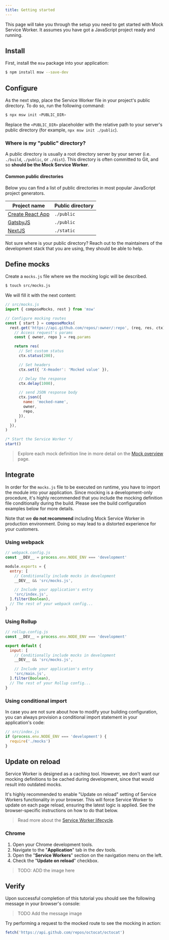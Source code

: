 ```yaml
---
title: Getting started
---
```


This page will take you through the setup you need to get started with Mock Service Worker. It assumes you have got a JavaScript project ready and running.

## Install

First, install the `msw` package into your application:

```bash
$ npm install msw --save-dev
```

## Configure

As the next step, place the Service Worker file in your project's public directory. To do so, run the following command:

```bash
$ npx msw init <PUBLIC_DIR>
```

Replace the `<PUBLIC_DIR>` placeholder with the relative path to your server's public directory (for example, `npx msw init ./public`).

### Where is my "public" directory?

A public directory is usually a root directory server by your server (i.e. `./build`, `./public`, or `./dist`). This directory is often committed to Git, and so **should be the Mock Service Worker**.

#### Common public directories

Below you can find a list of public directories in most popular JavaScript project generators.

| Project name                                     | Public directory |
| ------------------------------------------------ | ---------------- |
| [Create React App](https://create-react-app.dev) | `./public`       |
| [GatsbyJS](https://www.gatsbyjs.org)             | `./public`       |
| [NextJS](https://nextjs.org)                     | `./static`       |

<Hint>
  Not sure where is your public directory? Reach out to the maintainers of the
  development stack that you are using, they should be able to help.
</Hint>

## Define mocks

Create a `mocks.js` file where we the mocking logic will be described.

```bash
$ touch src/mocks.js
```

We will fill it with the next content:

```js
// src/mocks.js
import { composeMocks, rest } from 'msw'

// Configure mocking routes
const { start } = composeMocks(
  rest.get('https://api.github.com/repos/:owner/:repo', (req, res, ctx) => {
    // Access request's params
    const { owner, repo } = req.params

    return res(
      // Set custom status
      ctx.status(200),

      // Set headers
      ctx.set({ 'X-Header': 'Mocked value' }),

      // Delay the response
      ctx.delay(1000),

      // send JSON response body
      ctx.json({
        name: 'mocked-name',
        owner,
        repo,
      }),
    )
  }),
)

/* Start the Service Worker */
start()
```

> Explore each mock definition line in more detail on the [Mock overview](/docs/basics/mock-overview) page.

## Integrate

In order for the `mocks.js` file to be executed on runtime, you have to import the module into your application. Since mocking is a development-only procedure, it's highly recommended that you include the mocking definition file conditionally during the build. Please see the build configuration examples below for more details.

<Hint mode="warning">
  Note that we <strong>do not recommend</strong> including Mock Service Worker
  in production environment. Doing so may lead to a distorted experience for
  your customers.
</Hint>

### Using webpack

```js
// webpack.config.js
const __DEV__ = process.env.NODE_ENV === 'development'

module.exports = {
  entry: [
    // Conditionally include mocks in development
    __DEV__ && 'src/mocks.js',

    // Include your application's entry
    'src/index.js',
  ].filter(Boolean),
  // The rest of your webpack config...
}
```

### Using Rollup

```js
// rollup.config.js
const __DEV__ = process.env.NODE_ENV === 'development'

export default {
  input: [
    // Conditionally include mocks in development
    __DEV__ && 'src/mocks.js',

    // Include your application's entry
    'src/main.js',
  ].filter(Boolean),
  // The rest of your Rollup config...
}
```

### Using conditional import

In case you are not sure about how to modify your building configuration, you can always provision a conditional import statement in your application's code:

```js
// src/index.js
if (process.env.NODE_ENV === 'development') {
  require('./mocks')
}
```

## Update on reload

Service Worker is designed as a caching tool. However, we don't want our mocking definitions to be cached during development, since that would result into outdated mocks.

It's highly recommended to enable "Update on reload" setting of Service Workers functionality in your browser. This will force Service Worker to update on each page reload, ensuring the latest logic is applied. See the browser-specific instructions on how to do that below.

> Read more about the [Service Worker lifecycle](https://developers.google.com/web/fundamentals/primers/service-workers/lifecycle).

### Chrome

1. Open your Chrome development tools.
1. Navigate to the "**Application**" tab in the dev tools.
1. Open the "**Service Workers**" section on the navigation menu on the left.
1. Check the "**Update on reload**" checkbox.

> TODO: ADD the image here

## Verify

Upon successful completion of this tutorial you should see the following message in your browser's console:

> TODO Add the message image

Try performing a request to the mocked route to see the mocking in action:

```js
fetch('https://api.github.com/repos/octocat/octocat')
```
